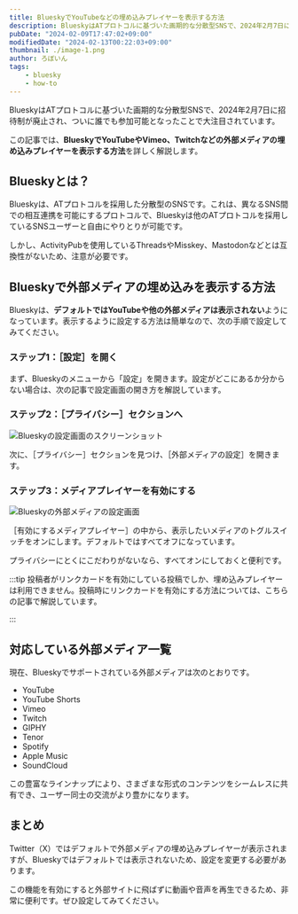 ```yaml
---
title: BlueskyでYouTubeなどの埋め込みプレイヤーを表示する方法
description: BlueskyはATプロトコルに基づいた画期的な分散型SNSで、2024年2月7日に招待制が廃止され、ついに誰でも参加可能となったことで大注目されています。この記事では、BlueskyでYouTubeやVimeo、Twitchなどの外部メディアの埋め込みプレイヤーを表示する方法を詳しく解説します。
pubDate: "2024-02-09T17:47:02+09:00"
modifiedDate: "2024-02-13T00:22:03+09:00"
thumbnail: ./image-1.png
author: ろぼいん
tags:
    - bluesky
    - how-to
---
```



BlueskyはATプロトコルに基づいた画期的な分散型SNSで、2024年2月7日に招待制が廃止され、ついに誰でも参加可能となったことで大注目されています。

この記事では、**BlueskyでYouTubeやVimeo、Twitchなどの外部メディアの埋め込みプレイヤーを表示する方法**を詳しく解説します。

## Blueskyとは？

Blueskyは、ATプロトコルを採用した分散型のSNSです。これは、異なるSNS間での相互連携を可能にするプロトコルで、Blueskyは他のATプロトコルを採用しているSNSユーザーと自由にやりとりが可能です。

しかし、ActivityPubを使用しているThreadsやMisskey、Mastodonなどとは互換性がないため、注意が必要です。

## Blueskyで外部メディアの埋め込みを表示する方法

Blueskyは、**デフォルトではYouTubeや他の外部メディアは表示されない**ようになっています。表示するように設定する方法は簡単なので、次の手順で設定してみてください。

### ステップ1：［設定］を開く

まず、Blueskyのメニューから「設定」を開きます。設定がどこにあるか分からない場合は、次の記事で設定画面の開き方を解説しています。

<ArticleCard link="/article/2024/02/13/how-to-open-bluesky-settings/" />

### ステップ2：［プライバシー］セクションへ

![Blueskyの設定画面のスクリーンショット](./image.png)

次に、［プライバシー］セクションを見つけ、［外部メディアの設定］を開きます。

### ステップ3：メディアプレイヤーを有効にする

![Blueskyの外部メディアの設定画面](./image-1.png)

［有効にするメディアプレイヤー］の中から、表示したいメディアのトグルスイッチをオンにします。デフォルトではすべてオフになっています。

プライバシーにとくにこだわりがないなら、すべてオンにしておくと便利です。

:::tip
投稿者がリンクカードを有効にしている投稿でしか、埋め込みプレイヤーは利用できません。投稿時にリンクカードを有効にする方法については、こちらの記事で解説しています。

<ArticleCard link="/article/2024/02/09/how-to-add-link-card-to-bluesky-post/" />
:::

## 対応している外部メディア一覧

現在、Blueskyでサポートされている外部メディアは次のとおりです。

- YouTube
- YouTube Shorts
- Vimeo
- Twitch
- GIPHY
- Tenor
- Spotify
- Apple Music
- SoundCloud

この豊富なラインナップにより、さまざまな形式のコンテンツをシームレスに共有でき、ユーザー同士の交流がより豊かになります。

## まとめ

Twitter（X）ではデフォルトで外部メディアの埋め込みプレイヤーが表示されますが、Blueskyではデフォルトでは表示されないため、設定を変更する必要があります。

この機能を有効にすると外部サイトに飛ばずに動画や音声を再生できるため、非常に便利です。ぜひ設定してみてください。
